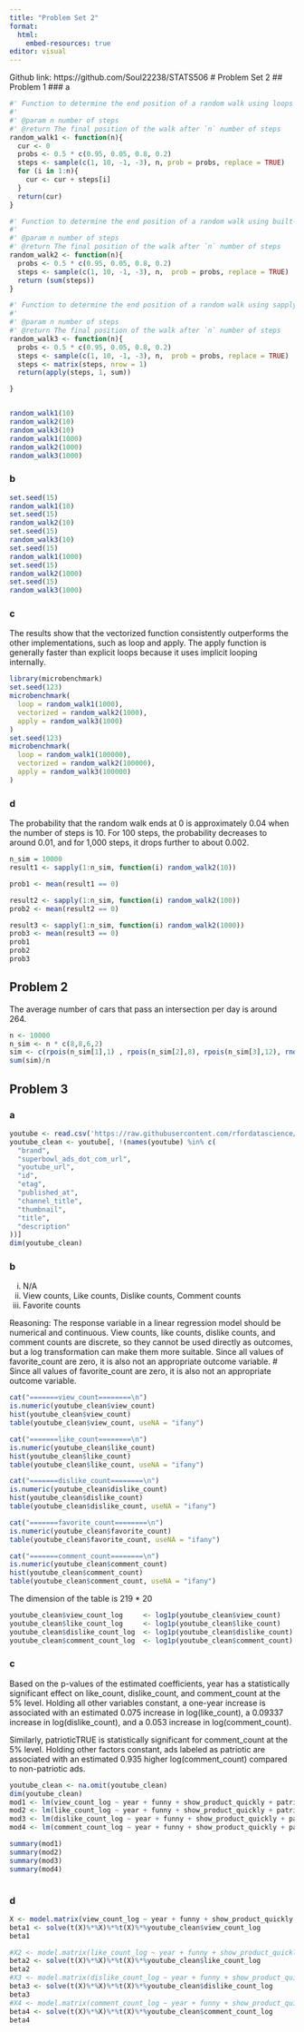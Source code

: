 ```yaml
---
title: "Problem Set 2"
format:
  html:
    embed-resources: true
editor: visual
---
```


Github link: https://github.com/Soul22238/STATS506
# Problem Set 2
## Problem 1
### a
```r
#' Function to determine the end position of a random walk using loops
#'
#' @param n number of steps
#' @return The final position of the walk after `n` number of steps
random_walk1 <- function(n){
  cur <- 0
  probs <- 0.5 * c(0.95, 0.05, 0.8, 0.2)
  steps <- sample(c(1, 10, -1, -3), n, prob = probs, replace = TRUE)
  for (i in 1:n){
    cur <- cur + steps[i]
  }
  return(cur) 
}

#' Function to determine the end position of a random walk using built-in R vectorized functions
#'
#' @param n number of steps
#' @return The final position of the walk after `n` number of steps
random_walk2 <- function(n){
  probs <- 0.5 * c(0.95, 0.05, 0.8, 0.2)
  steps <- sample(c(1, 10, -1, -3), n,  prob = probs, replace = TRUE)
  return (sum(steps))
}

#' Function to determine the end position of a random walk using sapply
#'
#' @param n number of steps
#' @return The final position of the walk after `n` number of steps
random_walk3 <- function(n){
  probs <- 0.5 * c(0.95, 0.05, 0.8, 0.2)
  steps <- sample(c(1, 10, -1, -3), n,  prob = probs, replace = TRUE)
  steps <- matrix(steps, nrow = 1)
  return(apply(steps, 1, sum))

}


random_walk1(10)
random_walk2(10)
random_walk3(10)
random_walk1(1000)
random_walk2(1000)
random_walk3(1000)

```
### b
```r
set.seed(15)
random_walk1(10)
set.seed(15)
random_walk2(10)
set.seed(15)
random_walk3(10)
set.seed(15)
random_walk1(1000)
set.seed(15)
random_walk2(1000)
set.seed(15)
random_walk3(1000)
```
### c
The results show that the vectorized function consistently outperforms the other implementations, such as loop and apply. The apply function is generally faster than explicit loops because it uses implicit looping internally.
```r
library(microbenchmark)
set.seed(123)
microbenchmark(
  loop = random_walk1(1000),
  vectorized = random_walk2(1000),
  apply = random_walk3(1000)
)
set.seed(123)
microbenchmark(
  loop = random_walk1(100000),
  vectorized = random_walk2(100000),
  apply = random_walk3(100000)
)
```

### d
The probability that the random walk ends at 0 is approximately 0.04 when the number of steps is 10. For 100 steps, the probability decreases to around 0.01, and for 1,000 steps, it drops further to about 0.002.
```r

n_sim = 10000
result1 <- sapply(1:n_sim, function(i) random_walk2(10))

prob1 <- mean(result1 == 0)

result2 <- sapply(1:n_sim, function(i) random_walk2(100))
prob2 <- mean(result2 == 0)

result3 <- sapply(1:n_sim, function(i) random_walk2(1000))
prob3 <- mean(result3 == 0)
prob1
prob2
prob3
```

## Problem 2
The average number of cars that pass an intersection per day is around 264.
```r
n <- 10000
n_sim <- n * c(8,8,6,2)
sim <- c(rpois(n_sim[1],1) , rpois(n_sim[2],8), rpois(n_sim[3],12), rnorm(n_sim[4],mean = 60,sd = sqrt(12)))
sum(sim)/n
```
## Problem 3
### a
```r
youtube <- read.csv('https://raw.githubusercontent.com/rfordatascience/tidytuesday/master/data/2021/2021-03-02/youtube.csv')
youtube_clean <- youtube[, !(names(youtube) %in% c(
  "brand",
  "superbowl_ads_dot_com_url",
  "youtube_url",
  "id",
  "etag",
  "published_at",
  "channel_title",
  "thumbnail",
  "title",
  "description"
))]
dim(youtube_clean)
```
### b
i) N/A
ii) View counts, Like counts, Dislike counts, Comment counts
iii) Favorite counts

Reasoning:
The response variable in a linear regression model should be numerical and continuous. 
View counts, like counts, dislike counts, and comment counts are discrete, so they cannot be used directly as outcomes, but a log transformation can make them more suitable. 
Since all values of favorite_count are zero, it is also not an appropriate outcome variable.
# Since all values of favorite_count are zero, it is also not an appropriate outcome variable.

```r

cat("=======view_count========\n")
is.numeric(youtube_clean$view_count)
hist(youtube_clean$view_count)
table(youtube_clean$view_count, useNA = "ifany")

cat("=======like_count========\n")
is.numeric(youtube_clean$like_count)
hist(youtube_clean$like_count)
table(youtube_clean$like_count, useNA = "ifany")

cat("=======dislike_count========\n")
is.numeric(youtube_clean$dislike_count)
hist(youtube_clean$dislike_count)
table(youtube_clean$dislike_count, useNA = "ifany")

cat("=======favorite_count========\n")
is.numeric(youtube_clean$favorite_count)
table(youtube_clean$favorite_count, useNA = "ifany")

cat("=======comment_count========\n")
is.numeric(youtube_clean$comment_count)
hist(youtube_clean$comment_count)
table(youtube_clean$comment_count, useNA = "ifany")

```
The dimension of the table is 219 * 20
```r
youtube_clean$view_count_log     <- log1p(youtube_clean$view_count)
youtube_clean$like_count_log     <- log1p(youtube_clean$like_count)
youtube_clean$dislike_count_log  <- log1p(youtube_clean$dislike_count)
youtube_clean$comment_count_log  <- log1p(youtube_clean$comment_count)


```
### c
Based on the p-values of the estimated coefficients, year has a statistically significant effect on like_count, dislike_count, and comment_count at the 5% level. Holding all other variables constant, a one-year increase is associated with an estimated 0.075 increase in log(like_count), a 0.09337 increase in log(dislike_count), and a 0.053 increase in log(comment_count).


Similarly, patrioticTRUE is statistically significant for comment_count at the 5% level. Holding other factors constant, ads labeled as patriotic are associated with an estimated 0.935 higher log(comment_count) compared to non-patriotic ads.
```r
youtube_clean <- na.omit(youtube_clean)
dim(youtube_clean)
mod1 <- lm(view_count_log ~ year + funny + show_product_quickly + patriotic + celebrity + danger + animals + use_sex, youtube_clean)
mod2 <- lm(like_count_log ~ year + funny + show_product_quickly + patriotic + celebrity + danger + animals + use_sex, youtube_clean)
mod3 <- lm(dislike_count_log ~ year + funny + show_product_quickly + patriotic + celebrity + danger + animals + use_sex, youtube_clean)
mod4 <- lm(comment_count_log ~ year + funny + show_product_quickly + patriotic + celebrity + danger + animals + use_sex, youtube_clean)

summary(mod1)
summary(mod2)
summary(mod3)
summary(mod4)



```
### d
```r
X <- model.matrix(view_count_log ~ year + funny + show_product_quickly + patriotic + celebrity + danger + animals + use_sex, data = youtube_clean)
beta1 <- solve(t(X)%*%X)%*%t(X)%*%youtube_clean$view_count_log
beta1

#X2 <- model.matrix(like_count_log ~ year + funny + show_product_quickly + patriotic + celebrity + danger + animals + use_sex, youtube_clean)
beta2 <- solve(t(X)%*%X)%*%t(X)%*%youtube_clean$like_count_log
beta2
#X3 <- model.matrix(dislike_count_log ~ year + funny + show_product_quickly + patriotic + celebrity + danger + animals + use_sex, youtube_clean)
beta3 <- solve(t(X)%*%X)%*%t(X)%*%youtube_clean$dislike_count_log
beta3
#X4 <- model.matrix(comment_count_log ~ year + funny + show_product_quickly + patriotic + celebrity + danger + animals + use_sex, youtube_clean)
beta4 <- solve(t(X)%*%X)%*%t(X)%*%youtube_clean$comment_count_log
beta4


```
